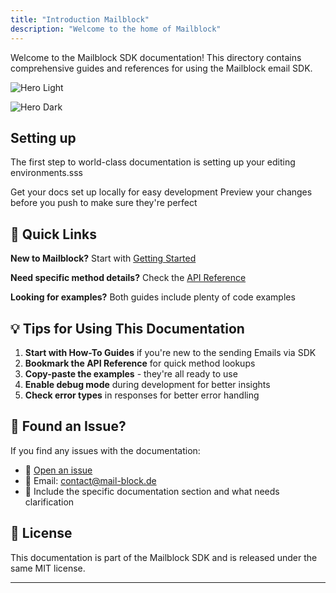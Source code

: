 ```yaml
---
title: "Introduction Mailblock"
description: "Welcome to the home of Mailblock"
---
```

Welcome to the Mailblock SDK documentation! This directory contains comprehensive guides and references for using the Mailblock email SDK.

<img
  className="block dark:hidden"
  src="/images/hero-light.png"
  alt="Hero Light"
/>

<img
  className="hidden dark:block"
  src="/images/mailblock-blog.png"
  alt="Hero Dark"
  title={true}
/>

## Setting up

The first step to world-class documentation is setting up your editing environments.sss

<CardGroup cols={2}>
  <Card title="SDK" icon="pen-to-square" href="/basic-setup">
    Get your docs set up locally for easy development
  </Card>
  <Card title="How-To Guides" icon="image" href="/">
    Preview your changes before you push to make sure they're perfect
  </Card>
</CardGroup>


## 🚀 Quick Links

**New to Mailblock?** Start with [Getting Started](/how-to/introduction)

**Need specific method details?** Check the [API Reference](/api-reference/introduction)

**Looking for examples?** Both guides include plenty of code examples

## 💡 Tips for Using This Documentation

1. **Start with How-To Guides** if you're new to the sending Emails via SDK
2. **Bookmark the API Reference** for quick method lookups
3. **Copy-paste the examples** - they're all ready to use
4. **Enable debug mode** during development for better insights
5. **Check error types** in responses for better error handling

## 🐛 Found an Issue?

If you find any issues with the documentation:

- 📝 [Open an issue](https://github.com/block-f0rge/mailblock-sdk/issues)
- 📧 Email: contact@mail-block.de
- 💬 Include the specific documentation section and what needs clarification

## 📄 License

This documentation is part of the Mailblock SDK and is released under the same MIT license.

---
